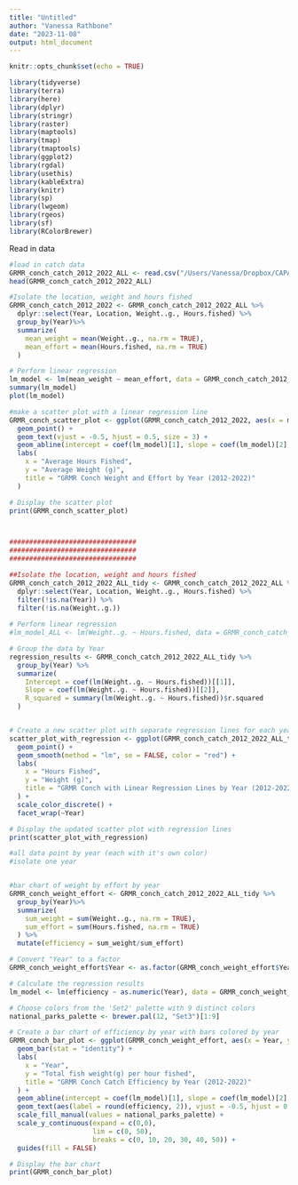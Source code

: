 ```yaml
---
title: "Untitled"
author: "Vanessa Rathbone"
date: "2023-11-08"
output: html_document
---
```



```r
knitr::opts_chunk$set(echo = TRUE)

library(tidyverse)
library(terra)
library(here)
library(dplyr)
library(stringr)
library(raster)
library(maptools)
library(tmap)
library(tmaptools)
library(ggplot2)
library(rgdal)
library(usethis)
library(kableExtra)
library(knitr)
library(sp)
library(lwgeom)
library(rgeos)
library(sf)
library(RColorBrewer)

```

Read in data
```r

#load in catch data
GRMR_conch_catch_2012_2022_ALL <- read.csv("/Users/Vanessa/Dropbox/CAPA - Belize/data/Catch_data/conch/GRMR Conch CPUE Data 2012-2022.csv")
head(GRMR_conch_catch_2012_2022_ALL)

#Isolate the location, weight and hours fished
GRMR_conch_catch_2012_2022 <- GRMR_conch_catch_2012_2022_ALL %>% 
  dplyr::select(Year, Location, Weight..g., Hours.fished) %>% 
  group_by(Year)%>%
  summarize(
    mean_weight = mean(Weight..g., na.rm = TRUE),
    mean_effort = mean(Hours.fished, na.rm = TRUE)
  )

# Perform linear regression
lm_model <- lm(mean_weight ~ mean_effort, data = GRMR_conch_catch_2012_2022)
summary(lm_model)
plot(lm_model)

#make a scatter plot with a linear regression line
GRMR_conch_scatter_plot <- ggplot(GRMR_conch_catch_2012_2022, aes(x = mean_effort, y = mean_weight, label = Year)) +
  geom_point() +
  geom_text(vjust = -0.5, hjust = 0.5, size = 3) + 
  geom_abline(intercept = coef(lm_model)[1], slope = coef(lm_model)[2], color = "red") +
  labs(
    x = "Average Hours Fished",
    y = "Average Weight (g)",
    title = "GRMR Conch Weight and Effort by Year (2012-2022)"
  )

# Display the scatter plot
print(GRMR_conch_scatter_plot)



################################
################################
################################

##Isolate the location, weight and hours fished
GRMR_conch_catch_2012_2022_ALL_tidy <- GRMR_conch_catch_2012_2022_ALL %>% 
  dplyr::select(Year, Location, Weight..g., Hours.fished) %>% 
  filter(!is.na(Year)) %>% 
  filter(!is.na(Weight..g.))
  
# Perform linear regression
#lm_model_ALL <- lm(Weight..g. ~ Hours.fished, data = GRMR_conch_catch_2012_2022_ALL_tidy)

# Group the data by Year
regression_results <- GRMR_conch_catch_2012_2022_ALL_tidy %>%
  group_by(Year) %>%
  summarize(
    Intercept = coef(lm(Weight..g. ~ Hours.fished))[[1]],
    Slope = coef(lm(Weight..g. ~ Hours.fished))[[2]],
    R_squared = summary(lm(Weight..g. ~ Hours.fished))$r.squared
  )


# Create a new scatter plot with separate regression lines for each year
scatter_plot_with_regression <- ggplot(GRMR_conch_catch_2012_2022_ALL_tidy, aes(x = Hours.fished, y = Weight..g., color = as.factor(Year))) +
  geom_point() +
  geom_smooth(method = "lm", se = FALSE, color = "red") +
  labs(
    x = "Hours Fished",
    y = "Weight (g)",
    title = "GRMR Conch with Linear Regression Lines by Year (2012-2022)"
  ) +
  scale_color_discrete() +
  facet_wrap(~Year)

# Display the updated scatter plot with regression lines
print(scatter_plot_with_regression)

#all data point by year (each with it's own color)
#isolate one year


#bar chart of weight by effort by year
GRMR_conch_weight_effort <- GRMR_conch_catch_2012_2022_ALL_tidy %>% 
  group_by(Year)%>%
  summarize(
    sum_weight = sum(Weight..g., na.rm = TRUE),
    sum_effort = sum(Hours.fished, na.rm = TRUE)
  ) %>%
  mutate(efficiency = sum_weight/sum_effort)

# Convert "Year" to a factor
GRMR_conch_weight_effort$Year <- as.factor(GRMR_conch_weight_effort$Year)

# Calculate the regression results
lm_model <- lm(efficiency ~ as.numeric(Year), data = GRMR_conch_weight_effort)

# Choose colors from the 'Set2' palette with 9 distinct colors
national_parks_palette <- brewer.pal(12, "Set3")[1:9]

# Create a bar chart of efficiency by year with bars colored by year
GRMR_conch_bar_plot <- ggplot(GRMR_conch_weight_effort, aes(x = Year, y = efficiency, fill = Year)) +
  geom_bar(stat = "identity") +
  labs(
    x = "Year",
    y = "Total fish weight(g) per hour fished",
    title = "GRMR Conch Catch Efficiency by Year (2012-2022)"
  ) +
  geom_abline(intercept = coef(lm_model)[1], slope = coef(lm_model)[2], color = "red") +
  geom_text(aes(label = round(efficiency, 2)), vjust = -0.5, hjust = 0.5, size = 4)+
  scale_fill_manual(values = national_parks_palette) +
  scale_y_continuous(expand = c(0,0),
                     lim = c(0, 50),
                     breaks = c(0, 10, 20, 30, 40, 50)) +
  guides(fill = FALSE)

# Display the bar chart
print(GRMR_conch_bar_plot)









```

